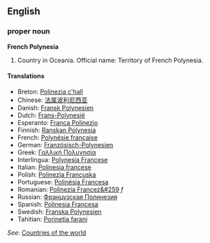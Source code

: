==English==
===proper noun===
'''French Polynesia'''

# Country in Oceania. Official name: Territory of French Polynesia.


====Translations====
*Breton: [[Polinezia c'hall]]
*Chinese: [[法属波利尼西亚]]
*Danish: [[Fransk Polynesien]]
*Dutch: [[Frans-Polynesië]]
*Esperanto: [[Franca Polinezio]]
*Finnish: [[Ranskan Polynesia]]
*French: [[Polynésie française]]
*German: [[Französisch-Polynesien]]
*Greek: [[Γαλλική Πολυνησία]]
*Interlingua: [[Polynesia Francese]]
*Italian: [[Polinesia francese]]
*Polish: [[Polinezja Francuska]]
*Portuguese: [[Polinésia Francesa]]
*Romanian: [[Polinezia Francez&#259]] ''f''
*Russian: [[Французская Полинезия]]
*Spanish: [[Polinesia Francesa]]
*Swedish: [[Franska Polynesien]]
*Tahitian: [[Porinetia farani]]

''See'': [[Countries of the world]]
